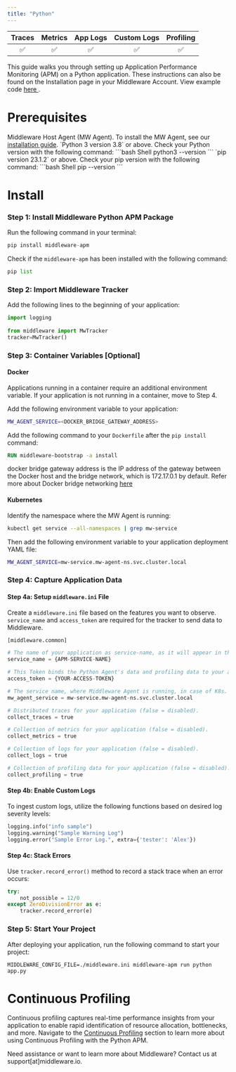 ```yaml
---
title: "Python"
---
```

<a target="_blank" href="https://pypi.org/project/middleware-apm/">
    <span style={{
        background: "url(https://img.shields.io/pypi/v/middleware-apm) no-repeat",
        width: "125px",
        height: "20px",
        display: "inline-block",
    }}/>
</a>

| Traces | Metrics | App Logs | Custom Logs | Profiling |
| :----: | :-----: | :------: | :---------: | :-------: |
| ✅ | ✅ | ✅ | ✅ | ✅ |

This guide walks you through setting up Application Performance Monitoring (APM) on a Python application. These instructions can also be found on the Installation page in your Middleware Account. View example code <a href="https://github.com/middleware-labs/demo-apm/tree/master/python"> here </a>.


# Prerequisites

<Steps>

  <Step title="MW Host Agent">
   Middleware Host Agent (MW Agent). To install the MW Agent, see our <a href="https://docs.middleware.io/docs/agent-installation/overview"> installation guide</a>. 
  
  </Step>

  <Step title="Python Version">
   `Python 3 version 3.8` or above. Check your Python version with the following command:
    ```bash Shell
    python3 --version
    ```
  </Step>

  <Step title="Pip Version">
    `pip version 23.1.2` or above. Check your pip version with the following command:
    ```bash Shell
    pip --version
    ```  
  </Step>

</Steps>



# Install

### Step 1: Install Middleware Python APM Package

Run the following command in your terminal:

```python Shell
pip install middleware-apm
```

Check if the `middleware-apm` has been installed with the following command:
```python Shell
pip list
```

### Step 2: Import Middleware Tracker

Add the following lines to the beginning of your application:

```python Python 3
import logging 
 
from middleware import MwTracker
tracker=MwTracker()
```

### Step 3: Container Variables [Optional]

#### Docker

Applications running in a container require an additional environment variable. If your application is not running in a container, move to Step 4. 

Add the following environment variable to your application:
```bash Shell
MW_AGENT_SERVICE=<DOCKER_BRIDGE_GATEWAY_ADDRESS>
```

Add the following command to your `Dockerfile` after the `pip install` command:
```Dockerfile Dockerfile
RUN middleware-bootstrap -a install
```

<Note> docker bridge gateway address is the IP address of the gateway between the Docker host and the bridge network, which is 172.17.0.1 by default. 
Refer more about Docker bridge networking [here](https://docs.docker.com/network/network-tutorial-standalone/) </Note>

#### Kubernetes
Identify the namespace where the MW Agent is running:

```bash Shell
kubectl get service --all-namespaces | grep mw-service
```

Then add the following environment variable to your application deployment YAML file:
```bash Shell
MW_AGENT_SERVICE=mw-service.mw-agent-ns.svc.cluster.local
```


### Step 4: Capture Application Data

#### Step 4a: Setup `middleware.ini` File

Create a `middleware.ini` file based on the features you want to observe. `service_name` and `access_token` are required for the tracker to send data to Middleware.

```python .ini
[middleware.common]

# The name of your application as service-name, as it will appear in the UI to filter out your data.
service_name = {APM-SERVICE-NAME}

# This Token binds the Python Agent's data and profiling data to your account.
access_token = {YOUR-ACCESS-TOKEN}

# The service name, where Middleware Agent is running, in case of K8s.
mw_agent_service = mw-service.mw-agent-ns.svc.cluster.local

# Distributed traces for your application (false = disabled).
collect_traces = true

# Collection of metrics for your application (false = disabled).
collect_metrics = true

# Collection of logs for your application (false = disabled).
collect_logs = true

# Collection of profiling data for your application (false = disabled).
collect_profiling = true
```

#### Step 4b: Enable Custom Logs

To ingest custom logs, utilize the following functions based on desired log severity levels:

```python Python 3
logging.info("info sample")
logging.warning("Sample Warning Log") 
logging.error("Sample Error Log.", extra={'tester': 'Alex'})
```

#### Step 4c: Stack Errors
         
Use `tracker.record_error()` method to record a stack trace when an error occurs:

```python Python 3
try:
    not_possible = 12/0
except ZeroDivisionError as e:
    tracker.record_error(e)
```

### Step 5: Start Your Project

After deploying your application, run the following command to start your project:

```shell Shell
MIDDLEWARE_CONFIG_FILE=./middleware.ini middleware-apm run python app.py
```

# Continuous Profiling

Continuous profiling captures real-time performance insights from your application to enable rapid identification of resource allocation, bottlenecks, and more. Navigate to the [Continuous Profiling](https://docs.middleware.io/workflow/profiling#continuous-profiling) section to learn more about using Continuous Profiling with the Python APM.     

<Note> Need assistance or want to learn more about Middleware? Contact us at support[at]middleware.io. </Note>

